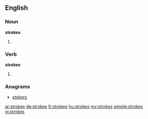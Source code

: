 ==English==

===Noun===
'''strokes'''

# {{plural of|stroke}}

===Verb===
'''strokes'''

# {{third-person singular of|stroke}}

===Anagrams===
* [[stokers#English|stokers]]

[[ar:strokes]]
[[de:strokes]]
[[fr:strokes]]
[[hu:strokes]]
[[my:strokes]]
[[simple:strokes]]
[[vi:strokes]]